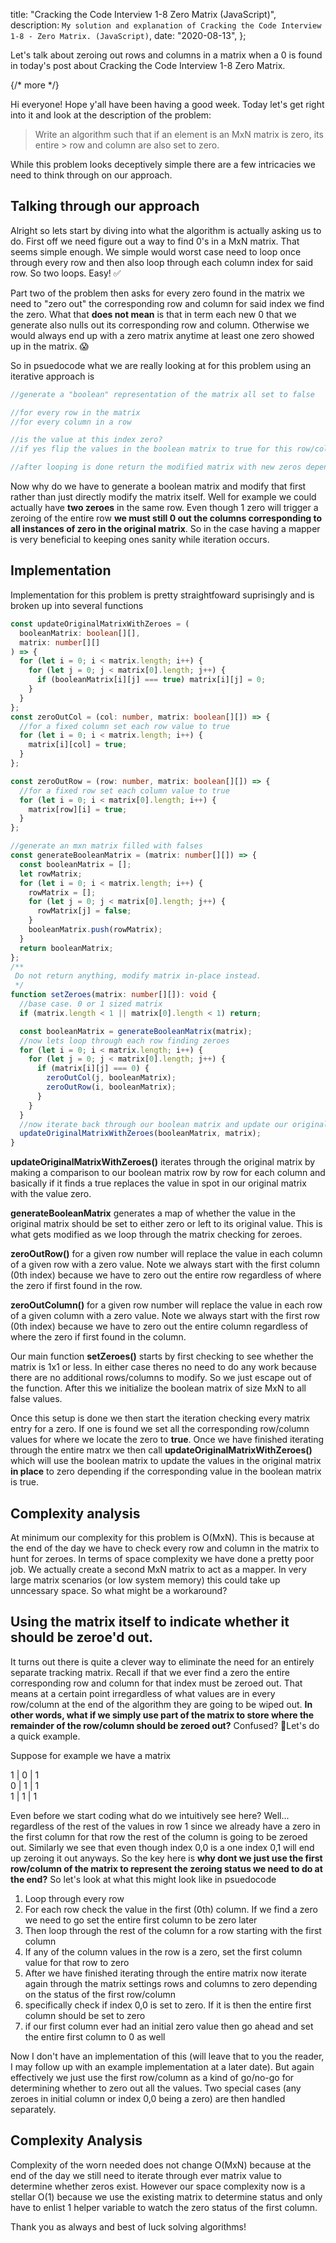   title: "Cracking the Code Interview 1-8 Zero Matrix (JavaScript)",
  description: `My solution and explanation of Cracking the Code Interview 1-8 - Zero Matrix. (JavaScript)`,
  date: "2020-08-13",
};

Let's talk about zeroing out rows and columns in a matrix when a 0 is found in today's post about Cracking the Code Interview 1-8 Zero Matrix.

{/* more */}

Hi everyone! Hope y'all have been having a good week. Today let's get right into it and look at the description of the problem:

> Write an algorithm such that if an element is an MxN matrix is zero, its entire > row and column are also set to zero.

While this problem looks deceptively simple there are a few intricacies we need to think through on our approach.

## Talking through our approach

Alright so lets start by diving into what the algorithm is actually asking us to do. First off we need figure out a way to find 0's in a MxN matrix. That seems simple enough. We simple would worst case need to loop once through every row and then also loop through each column index for said row. So two loops. Easy! ✅

Part two of the problem then asks for every zero found in the matrix we need to "zero out" the corresponding row and column for said index we find the zero. What that **does not mean** is that in term each new 0 that we generate also nulls out its corresponding row and column. Otherwise we would always end up with a zero matrix anytime at least one zero showed up in the matrix. 😱

So in psuedocode what we are really looking at for this problem using an iterative approach is

```ts
//generate a "boolean" representation of the matrix all set to false

//for every row in the matrix
//for every column in a row

//is the value at this index zero?
//if yes flip the values in the boolean matrix to true for this row/column

//after looping is done return the modified matrix with new zeros depending on result of boolean matrix
```

Now why do we have to generate a boolean matrix and modify that first rather than just directly modify the matrix itself. Well for example we could actually have **two zeroes** in the same row. Even though 1 zero will trigger a zeroing of the entire row **we must still 0 out the columns corresponding to all instances of zero in the original matrix**. So in the case having a mapper is very beneficial to keeping ones sanity while iteration occurs.

## Implementation

Implementation for this problem is pretty straightfoward suprisingly and is broken up into several functions

```ts
const updateOriginalMatrixWithZeroes = (
  booleanMatrix: boolean[][],
  matrix: number[][]
) => {
  for (let i = 0; i < matrix.length; i++) {
    for (let j = 0; j < matrix[0].length; j++) {
      if (booleanMatrix[i][j] === true) matrix[i][j] = 0;
    }
  }
};
const zeroOutCol = (col: number, matrix: boolean[][]) => {
  //for a fixed column set each row value to true
  for (let i = 0; i < matrix.length; i++) {
    matrix[i][col] = true;
  }
};

const zeroOutRow = (row: number, matrix: boolean[][]) => {
  //for a fixed row set each column value to true
  for (let i = 0; i < matrix[0].length; i++) {
    matrix[row][i] = true;
  }
};

//generate an mxn matrix filled with falses
const generateBooleanMatrix = (matrix: number[][]) => {
  const booleanMatrix = [];
  let rowMatrix;
  for (let i = 0; i < matrix.length; i++) {
    rowMatrix = [];
    for (let j = 0; j < matrix[0].length; j++) {
      rowMatrix[j] = false;
    }
    booleanMatrix.push(rowMatrix);
  }
  return booleanMatrix;
};
/**
 Do not return anything, modify matrix in-place instead.
 */
function setZeroes(matrix: number[][]): void {
  //base case. 0 or 1 sized matrix
  if (matrix.length < 1 || matrix[0].length < 1) return;

  const booleanMatrix = generateBooleanMatrix(matrix);
  //now lets loop through each row finding zeroes
  for (let i = 0; i < matrix.length; i++) {
    for (let j = 0; j < matrix[0].length; j++) {
      if (matrix[i][j] === 0) {
        zeroOutCol(j, booleanMatrix);
        zeroOutRow(i, booleanMatrix);
      }
    }
  }
  //now iterate back through our boolean matrix and update our original matrix in place
  updateOriginalMatrixWithZeroes(booleanMatrix, matrix);
}
```

**updateOriginalMatrixWithZeroes()** iterates through the original matrix by making a comparison to our boolean matrix row by row for each column and basically if it finds a true replaces the value in spot in our original matrix with the value zero.

**generateBooleanMatrix** generates a map of whether the value in the original matrix should be set to either zero or left to its original value. This is what gets modified as we loop through the matrix checking for zeroes.

**zeroOutRow()** for a given row number will replace the value in each column of a given row with a zero value. Note we always start with the first column (0th index) because we have to zero out the entire row regardless of where the zero if first found in the row.

**zeroOutColumn()** for a given row number will replace the value in each row of a given column with a zero value. Note we always start with the first row (0th index) because we have to zero out the entire column regardless of where the zero if first found in the column.

Our main function **setZeroes()** starts by first checking to see whether the matrix is 1x1 or less. In either case theres no need to do any work because there are no additional rows/columns to modify. So we just escape out of the function. After this we initialize the boolean matrix of size MxN to all false values.

Once this setup is done we then start the iteration checking every matrix entry for a zero. If one is found we set all the corresponding row/column values for where we locate the zero to **true**. Once we have finished iterating through the entire matrx we then call **updateOriginalMatrixWithZeroes()** which will use the boolean matrix to update the values in the original matrix **in place** to zero depending if the corresponding value in the boolean matrix is true.

## Complexity analysis

At minimum our complexity for this problem is O(MxN). This is because at the end of the day we have to check every row and column in the matrix to hunt for zeroes. In terms of space complexity we have done a pretty poor job. We actually create a second MxN matrix to act as a mapper. In very large matrix scenarios (or low system memory) this could take up unncessary space. So what might be a workaround?

## Using the matrix itself to indicate whether it should be zeroe'd out.

It turns out there is quite a clever way to eliminate the need for an entirely separate tracking matrix. Recall if that we ever find a zero the entire corresponding row and column for that index must be zeroed out. That means at a certain point irregardless of what values are in every row/column at the end of the algorithm they are going to be wiped out. **In other words, what if we simply use part of the matrix to store where the remainder of the row/column should be zeroed out?** Confused? 🤔Let's do a quick example.

Suppose for example we have a matrix

<div>1 | 0 | 1 </div>
<div>0 | 1 | 1 </div>
<div>1 | 1 | 1 </div>

Even before we start coding what do we intuitively see here? Well... regardless of the rest of the values in row 1 since we already have a zero in the first column for that row the rest of the column is going to be zeroed out. Similarly we see that even though index 0,0 is a one index 0,1 will end up zeroing it out anyways. So the key here is **why dont we just use the first row/column of the matrix to represent the zeroing status we need to do at the end?** So let's look at what this might look like in psuedocode

1. Loop through every row
2. For each row check the value in the first (0th) column. If we find a zero we need to go set the entire first column to be zero later
3. Then loop through the rest of the column for a row starting with the first column
4. If any of the column values in the row is a zero, set the first column value for that row to zero
5. After we have finished iterating through the entire matrix now iterate again through the matrix settings rows and columns to zero depending on the status of the first row/column
6. specifically check if index 0,0 is set to zero. If it is then the entire first column should be set to zero
7. if our first column ever had an initial zero value then go ahead and set the entire first column to 0 as well

Now I don't have an implementation of this (will leave that to you the reader, I may follow up with an example implementation at a later date). But again effectively we just use the first row/column as a kind of go/no-go for determining whether to zero out all the values. Two special cases (any zeroes in initial column or index 0,0 being a zero) are then handled separately.

## Complexity Analysis

Complexity of the worn needed does not change O(MxN) because at the end of the day we still need to iterate through ever matrix value to determine whether zeros exist. However our space complexity now is a stellar O(1) because we use the existing matrix to determine status and only have to enlist 1 helper variable to watch the zero status of the first column.

Thank you as always and best of luck solving algorithms!
